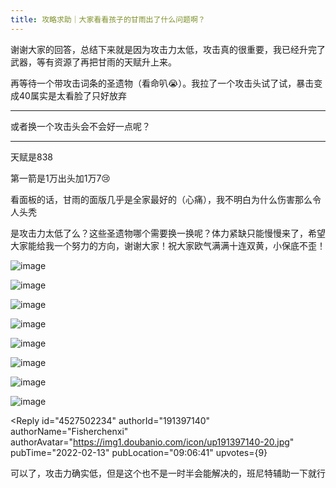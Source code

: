 ```yaml
---
title: 攻略求助｜大家看看孩子的甘雨出了什么问题啊？
---
```



<Forum groupName="原神" groupUrl="https://www.douban.com/group/genshin/" archivedAt="2025-05-16T16:47:21.082Z">
  <Post
    id="259916898"
    title="攻略求助｜大家看看孩子的甘雨出了什么问题啊？"
    url="https://www.douban.com/group/topic/259916898/?_spm_id=MjE4NDQ3Njk0"
    pubTime="2022-02-14"
    highlightUserId="191397140"
  >
谢谢大家的回答，总结下来就是因为攻击力太低，攻击真的很重要，我已经升完了武器，等有资源了再把甘雨的天赋升上来。

再等待一个带攻击词条的圣遗物（看命叭😭）。我拉了一个攻击头试了试，暴击变成40属实是太看脸了只好放弃

---------------------------

或者换一个攻击头会不会好一点呢？

---------------------------

天赋是838

第一箭是1万出头加1万7😢

看面板的话，甘雨的面版几乎是全家最好的（心痛），我不明白为什么伤害那么令人头秃

是攻击力太低了么？这些圣遗物哪个需要换一换呢？体力紧缺只能慢慢来了，希望大家能给我一个努力的方向，谢谢大家！祝大家欧气满满十连双黄，小保底不歪！

![image](https://img3.doubanio.com/view/group_topic/l/public/p527586667.webp)

![image](https://img1.doubanio.com/view/group_topic/l/public/p527586668.webp)

![image](https://img9.doubanio.com/view/group_topic/l/public/p527586675.webp)

![image](https://img2.doubanio.com/view/group_topic/l/public/p527586671.webp)

![image](https://img1.doubanio.com/view/group_topic/l/public/p527586669.webp)

![image](https://img9.doubanio.com/view/group_topic/l/public/p527586666.webp)

![image](https://img1.doubanio.com/view/group_topic/l/public/p527586670.webp)

![image](https://img3.doubanio.com/view/group_topic/l/public/p527586673.webp)

<Reply
  id="4527502234"
  authorId="191397140"
  authorName="Fisherchenxi"
  authorAvatar="https://img1.doubanio.com/icon/up191397140-20.jpg"
  pubTime="2022-02-13"
  pubLocation="09:06:41"
  upvotes={9}
>
可以了，攻击力确实低，但是这个也不是一时半会能解决的，班尼特辅助一下就行
</Reply>
  </Post>
</Forum>
